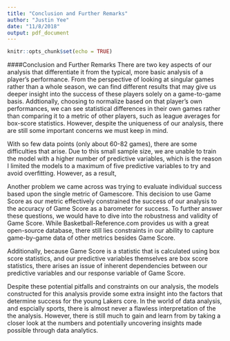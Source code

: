 ```yaml
---
title: "Conclusion and Further Remarks"
author: "Justin Yee"
date: "11/8/2018"
output: pdf_document
---
```


```r
knitr::opts_chunk$set(echo = TRUE)
```

####Conclusion and Further Remarks
There are two key aspects of our analysis that differentiate it from the typical, more basic analysis of a player's performance. From the perspective of looking at singular games rather than a whole season, we can find different results that may give us deeper insight into the success of these players solely on a game-to-game basis. Addtionally, choosing to normalize based on that player's own performances, we can see statistical differences in their own games rather than comparing it to a metric of other players, such as league averages for box-score statistics. However, despite the uniqueness of our analysis, there are still some important concerns we must keep in mind.

With so few data points (only about 60-82 games), there are some difficulties that arise. Due to this small sample size, we are unable to train the model with a higher number of predictive variables, which is the reason I limited the models to a maximum of five predictive variables to try and avoid overfitting. However, as a result, 

Another problem we came across was trying to evaluate individual success based upon the single metric of Gamescore. This decision to use Game Score as our metric effectively constrained the success of our analysis to the accuracy of Game Score as a barometer for success. To further answer these questions, we would have to dive into the robustness and validity of Game Score. While Basketball-Reference.com provides us with a great open-source database, there still lies constraints in our ability to capture game-by-game data of other metrics besides Game Score.

Additionally, because Game Score is a statistic that is calculated using box score statistics, and our predictive variables themselves are box score statistics, there arises an issue of inherent dependencies between our predictive variables and our response variable of Game Score.

Despite these potential pitfalls and constraints on our analysis, the models constructed for this analysis provide some extra insight into the factors that determine success for the young Lakers core. In the world of data analysis, and espcially sports, there is almost never a flawless interpretation of the the analysis. However, there is still much to gain and learn from by taking a closer look at the numbers and potentially uncovering insights made possible through data analytics.